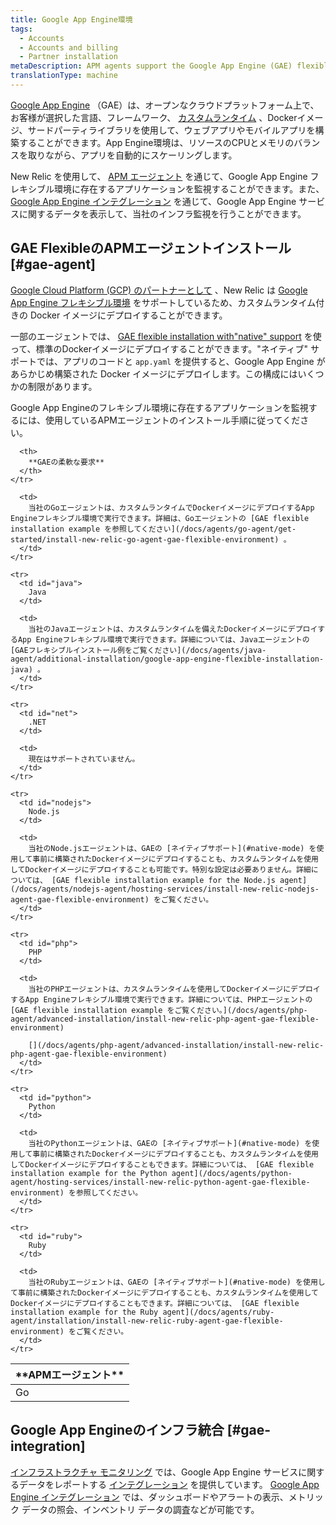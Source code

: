 ```yaml
---
title: Google App Engine環境
tags:
  - Accounts
  - Accounts and billing
  - Partner installation
metaDescription: APM agents support the Google App Engine (GAE) flexible environment to build web and mobile apps on an open cloud platform.
translationType: machine
---
```


[Google App Engine](https://cloud.google.com/appengine/) （GAE）は、オープンなクラウドプラットフォーム上で、お客様が選択した言語、フレームワーク、 [カスタムランタイム](https://cloud.google.com/appengine/docs/flexible/custom-runtimes/) 、Dockerイメージ、サードパーティライブラリを使用して、ウェブアプリやモバイルアプリを構築することができます。App Engine環境は、リソースのCPUとメモリのバランスを取りながら、アプリを自動的にスケーリングします。

New Relic を使用して、 [APM エージェント](#gae-agent) を通じて、Google App Engine フレキシブル環境に存在するアプリケーションを監視することができます。また、 [Google App Engine インテグレーション](#gae-integration) を通じて、Google App Engine サービスに関するデータを表示して、当社のインフラ監視を行うことができます。

## GAE FlexibleのAPMエージェントインストール [#gae-agent]

[Google Cloud Platform (GCP) のパートナーとして](https://newrelic.com/partner/gcp) 、New Relic は [Google App Engine フレキシブル環境](https://cloud.google.com/appengine/docs/flexible/) をサポートしているため、カスタムランタイム付きの Docker イメージにデプロイすることができます。

一部のエージェントでは、 [GAE flexible installation with"native" support](https://cloud.google.com/appengine/docs/flexible/) を使って、標準のDockerイメージにデプロイすることができます。"ネイティブ" サポートでは、アプリのコードと `app.yaml` を提供すると、Google App Engine があらかじめ構築された Docker イメージにデプロイします。この構成にはいくつかの制限があります。

Google App Engineのフレキシブル環境に存在するアプリケーションを監視するには、使用しているAPMエージェントのインストール手順に従ってください。

<table>
  <thead>
    <tr>
      <th style={{ width: "150px" }}>
        **APMエージェント**
      </th>

      <th>
        **GAEの柔軟な要求**
      </th>
    </tr>
  </thead>

  <tbody>
    <tr>
      <td id="go">
        Go
      </td>

      <td>
        当社のGoエージェントは、カスタムランタイムでDockerイメージにデプロイするApp Engineフレキシブル環境で実行できます。詳細は、Goエージェントの [GAE flexible installation example を参照してください](/docs/agents/go-agent/get-started/install-new-relic-go-agent-gae-flexible-environment) 。
      </td>
    </tr>

    <tr>
      <td id="java">
        Java
      </td>

      <td>
        当社のJavaエージェントは、カスタムランタイムを備えたDockerイメージにデプロイするApp Engineフレキシブル環境で実行できます。詳細については、Javaエージェントの [GAEフレキシブルインストール例をご覧ください](/docs/agents/java-agent/additional-installation/google-app-engine-flexible-installation-java) 。
      </td>
    </tr>

    <tr>
      <td id="net">
        .NET
      </td>

      <td>
        現在はサポートされていません。
      </td>
    </tr>

    <tr>
      <td id="nodejs">
        Node.js
      </td>

      <td>
        当社のNode.jsエージェントは、GAEの [ネイティブサポート](#native-mode) を使用して事前に構築されたDockerイメージにデプロイすることも、カスタムランタイムを使用してDockerイメージにデプロイすることも可能です。特別な設定は必要ありません。詳細については、 [GAE flexible installation example for the Node.js agent](/docs/agents/nodejs-agent/hosting-services/install-new-relic-nodejs-agent-gae-flexible-environment) をご覧ください。
      </td>
    </tr>

    <tr>
      <td id="php">
        PHP
      </td>

      <td>
        当社のPHPエージェントは、カスタムランタイムを使用してDockerイメージにデプロイするApp Engineフレキシブル環境で実行できます。詳細については、PHPエージェントの [GAE flexible installation example をご覧ください。](/docs/agents/php-agent/advanced-installation/install-new-relic-php-agent-gae-flexible-environment)

        [](/docs/agents/php-agent/advanced-installation/install-new-relic-php-agent-gae-flexible-environment)
      </td>
    </tr>

    <tr>
      <td id="python">
        Python
      </td>

      <td>
        当社のPythonエージェントは、GAEの [ネイティブサポート](#native-mode) を使用して事前に構築されたDockerイメージにデプロイすることも、カスタムランタイムを使用してDockerイメージにデプロイすることもできます。詳細については、 [GAE flexible installation example for the Python agent](/docs/agents/python-agent/hosting-services/install-new-relic-python-agent-gae-flexible-environment) を参照してください。
      </td>
    </tr>

    <tr>
      <td id="ruby">
        Ruby
      </td>

      <td>
        当社のRubyエージェントは、GAEの [ネイティブサポート](#native-mode) を使用して事前に構築されたDockerイメージにデプロイすることも、カスタムランタイムを使用してDockerイメージにデプロイすることもできます。詳細については、 [GAE flexible installation example for the Ruby agent](/docs/agents/ruby-agent/installation/install-new-relic-ruby-agent-gae-flexible-environment) をご覧ください。
      </td>
    </tr>
  </tbody>
</table>

## Google App Engineのインフラ統合 [#gae-integration]

[インフラストラクチャ モニタリング](/docs/infrastructure) では、Google App Engine サービスに関するデータをレポートする [インテグレーション](/docs/infrastructure/integrations-getting-started/getting-started/introduction-infrastructure-integrations) を提供しています。 [Google App Engine インテグレーション](/docs/gcp-gcp_appengine-integration) では、ダッシュボードやアラートの表示、メトリック データの照会、インベントリ データの調査などが可能です。
